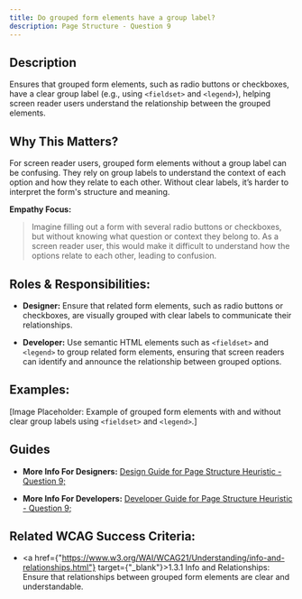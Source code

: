 ```yaml
---
title: Do grouped form elements have a group label?
description: Page Structure - Question 9
---
```


## Description

Ensures that grouped form elements, such as radio buttons or checkboxes, have a clear group label (e.g., using `<fieldset>` and `<legend>`), helping screen reader users understand the relationship between the grouped elements.

## Why This Matters?

For screen reader users, grouped form elements without a group label can be confusing. They rely on group labels to understand the context of each option and how they relate to each other. Without clear labels, it’s harder to interpret the form's structure and meaning.

**Empathy Focus:**
> Imagine filling out a form with several radio buttons or checkboxes, but without knowing what question or context they belong to. As a screen reader user, this would make it difficult to understand how the options relate to each other, leading to confusion.

## Roles & Responsibilities:

- **Designer:** Ensure that related form elements, such as radio buttons or checkboxes, are visually grouped with clear labels to communicate their relationships.

- **Developer:** Use semantic HTML elements such as `<fieldset>` and `<legend>` to group related form elements, ensuring that screen readers can identify and announce the relationship between grouped options.

## Examples:

[Image Placeholder: Example of grouped form elements with and without clear group labels using `<fieldset>` and `<legend>`.]

## Guides

- **More Info For Designers:** <a href="/docs/design-guide/page-structure/question-9">Design Guide for Page Structure Heuristic - Question 9;</a>

- **More Info For Developers:** <a href="/docs/developer-guide/page-structure/question-9">Developer Guide for Page Structure Heuristic - Question 9;</a>

## Related WCAG Success Criteria:

- <a href={"https://www.w3.org/WAI/WCAG21/Understanding/info-and-relationships.html"} target={"_blank"}>1.3.1 Info and Relationships</a>: Ensure that relationships between grouped form elements are clear and understandable.
